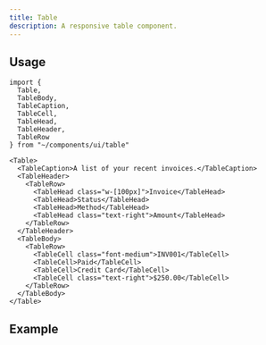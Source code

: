 ```yaml
---
title: Table
description: A responsive table component.
---
```



## Usage

```tsx
import {
  Table,
  TableBody,
  TableCaption,
  TableCell,
  TableHead,
  TableHeader,
  TableRow
} from "~/components/ui/table"
```

```tsx
<Table>
  <TableCaption>A list of your recent invoices.</TableCaption>
  <TableHeader>
    <TableRow>
      <TableHead class="w-[100px]">Invoice</TableHead>
      <TableHead>Status</TableHead>
      <TableHead>Method</TableHead>
      <TableHead class="text-right">Amount</TableHead>
    </TableRow>
  </TableHeader>
  <TableBody>
    <TableRow>
      <TableCell class="font-medium">INV001</TableCell>
      <TableCell>Paid</TableCell>
      <TableCell>Credit Card</TableCell>
      <TableCell class="text-right">$250.00</TableCell>
    </TableRow>
  </TableBody>
</Table>
```

## Example

<TableDemo client:load />
